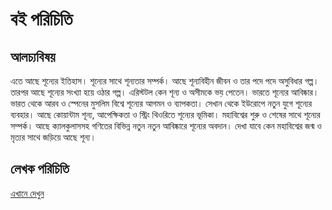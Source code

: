 # বই পরিচিতি {.unnumbered #about}

## আলচ্যবিষয় {#topic}

এতে আছে শূন্যের ইতিহাস। শূন্যের সাথে শূন্যতার সম্পর্ক। আছে শূন্যবিহীন জীবন ও তার পদে পদে অসুবিধার গল্প। তারপর আছে শূন্যের সংখ্যা হয়ে ওঠার গল্প। এরিস্টটল কেন শূন্য ও অসীমকে ভয় পেতেন। ভারতে শূন্যের আবিষ্কার। ভারত থেকে আরব ও স্পেনের মুসলিম বিশ্বে শূন্যের আগমন ও ব্যাপকতা। সেখান থেকে ইউরোপে নতুন যুগে শূন্যের ব্যবহার। আছে কোয়ান্টাম শূন্য, আপেক্ষিকতা ও স্ট্রিং থিওরিতে শূন্যের ভূমিকা। মহাবিশ্বের শুরু ও শেষের সাথে শূন্যের সম্পর্ক। আছে ক্যালকুলাসসহ গণিতের বিভিন্ন নতুন নতুন আবিষ্কারে শূন্যের অবদান। দেখা যাবে কেন মহাবিশ্বের জন্ম ও মৃত্যর সাথে জড়িয়ে আছে শূন্য।

## লেখক পরিচিতি

[এখানে দেখুন](https://www.thinkermahmud.com)



